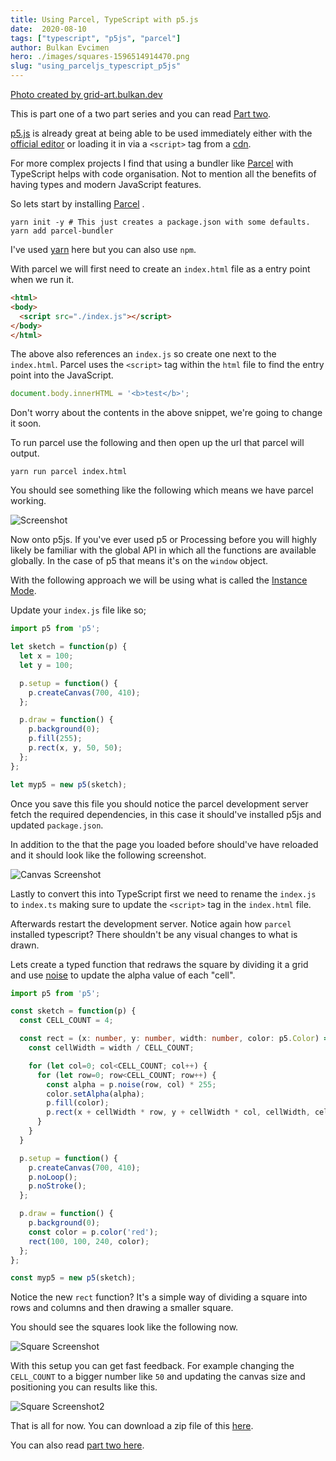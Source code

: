 ```yaml
---
title: Using Parcel, TypeScript with p5.js  
date:  2020-08-10
tags: ["typescript", "p5js", "parcel"]
author: Bulkan Evcimen
hero: ./images/squares-1596514914470.png
slug: "using_parceljs_typescript_p5js"
---
```


[Photo created by grid-art.bulkan.dev](https://grid-art.bulkan.dev)

This is part one of a two part series and you can read [Part two](/using_vuejs_parceljs_p5js).

[p5.js](http://p5js.org/) is already great at being able to be used immediately either with the [official editor](https://editor.p5js.org/) or loading it in via a 
`<script>` tag from a [cdn](https://cdnjs.com/libraries/p5.js).

For more complex projects I find that using a bundler like [Parcel](https://parceljs.org/) with TypeScript helps with code organisation. 
Not to mention all the benefits of having types and modern JavaScript features.

So lets start by installing [Parcel](https://parceljs.org/) .

```shell
yarn init -y # This just creates a package.json with some defaults.
yarn add parcel-bundler
```

I've used [yarn](https://parceljs.org/getting_started.html) here but you can also use `npm`.

With parcel we will first need to create an `index.html` file as a entry point when we run it.

```html
<html>
<body>
  <script src="./index.js"></script>
</body>
</html>
```

The above also references an `index.js` so create one next to the `index.html`. Parcel uses the `<script>` tag within the `html` file to find the entry point into the JavaScript. 

```javascript
document.body.innerHTML = '<b>test</b>';
```

Don't worry about the contents in the above snippet, we're going to change it soon.

To run parcel use the following and then open up the url that parcel will output.

```shell
yarn run parcel index.html
```

You should see something like the following which means we have parcel working.

![Screenshot](./images/screenshots/html.png)

Now onto p5js. If you've ever used p5 or Processing before you will highly likely be familiar with the global API in which all the functions are available globally. In the case of p5 that means it's on the `window` object.

With the following approach we will be using what is called the [Instance Mode](https://p5js.org/examples/instance-mode-instantiation.html).

Update your `index.js` file like so;


```javascript
import p5 from 'p5';

let sketch = function(p) {
  let x = 100;
  let y = 100;

  p.setup = function() {
    p.createCanvas(700, 410);
  };

  p.draw = function() {
    p.background(0);
    p.fill(255);
    p.rect(x, y, 50, 50);
  };
};

let myp5 = new p5(sketch);
```

Once you save this file you should notice the parcel development server fetch the required dependencies, in this case it should've installed p5js and updated `package.json`.

In addition to the that the page you loaded before should've have reloaded and it should look like the following screenshot.

![Canvas Screenshot](./images/screenshots/canvas_1.png)

Lastly to convert this into TypeScript first we need to rename the `index.js` to `index.ts` making sure to update the `<script>` tag in the `index.html` file.

Afterwards restart the development server. Notice again how `parcel` installed typescript? There shouldn't be any visual changes to what is drawn.

Lets create a typed function that redraws the square by dividing it a grid and use [noise](https://www.youtube.com/watch?v=8ZEMLCnn8v0) to update the alpha value of each "cell".

```typescript
import p5 from 'p5';

const sketch = function(p) {
  const CELL_COUNT = 4;

  const rect = (x: number, y: number, width: number, color: p5.Color) => {
    const cellWidth = width / CELL_COUNT; 

    for (let col=0; col<CELL_COUNT; col++) {
      for (let row=0; row<CELL_COUNT; row++) {
        const alpha = p.noise(row, col) * 255;
        color.setAlpha(alpha);
        p.fill(color);
        p.rect(x + cellWidth * row, y + cellWidth * col, cellWidth, cellWidth);
      }
    }
  }

  p.setup = function() {
    p.createCanvas(700, 410);
    p.noLoop();
    p.noStroke();
  };

  p.draw = function() {
    p.background(0);
    const color = p.color('red');
    rect(100, 100, 240, color);
  };
};

const myp5 = new p5(sketch);
```

Notice the new `rect` function? It's a simple way of dividing a square into rows and columns and then drawing a smaller square.

You should see the squares look like the following now.

![Square Screenshot](./images/screenshots/squares_1.png)

With this setup you can get fast feedback. For example changing the `CELL_COUNT` to a bigger number like `50` and updating the canvas size and positioning you can results like this.

![Square Screenshot2](./images/screenshots/squares2_1.png)

That is all for now. You can download a zip file of this [here](./downloads/p5-parcel-typescript.zip).

You can also read [part two here](/using_vuejs_parceljs_p5js).